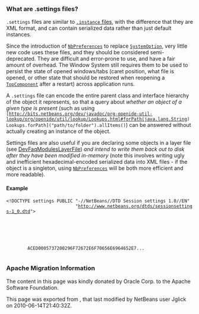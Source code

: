 <!--

    Licensed to the Apache Software Foundation (ASF) under one
    or more contributor license agreements.  See the NOTICE file
    distributed with this work for additional information
    regarding copyright ownership.  The ASF licenses this file
    to you under the Apache License, Version 2.0 (the
    "License"); you may not use this file except in compliance
    with the License.  You may obtain a copy of the License at

      http://www.apache.org/licenses/LICENSE-2.0

    Unless required by applicable law or agreed to in writing,
    software distributed under the License is distributed on an
    "AS IS" BASIS, WITHOUT WARRANTIES OR CONDITIONS OF ANY
    KIND, either express or implied.  See the License for the
    specific language governing permissions and limitations
    under the License.

-->

===What are .settings files?===

<tt>.settings</tt> files are similar to [[DevFaqInstanceDataObject| <tt>.instance</tt> files]],
with the difference that they are XML format, and can contain serialized data rather than just default instances.

Since the introduction of [http://bits.netbeans.org/dev/javadoc/org-openide-util/org/openide/util/NbPreferences.html <tt>NbPreferences</tt>] to replace [http://bits.netbeans.org/dev/javadoc/org-openide-options/org/openide/options/SystemOption.html <tt>SystemOption</tt>],
very little new code uses these files, and they should be considered semi-deprecated.  They are difficult and error-prone to use, and have a fair amount of overhead.  The Window System still requires them to be used to persist the state of opened windows/tabs (caret position, what file is opened, or other state that should be restored when reopening a [http://bits.netbeans.org/dev/javadoc/org-openide-windows/org/openide/windows/TopComponent.html <tt>TopComponent</tt>] after a restart) across application runs.

A <tt>.settings</tt> file can encode the entire parent class and interface hierarchy of the object it represents, so that a query about ''whether an object of a given type is present'' (such as using <code>[http://bits.netbeans.org/dev/javadoc/org-openide-util-lookup/org/openide/util/lookup/Lookups.html#forPath(java.lang.String) Lookups.forPath](&quot;path/to/folder&quot;).allItems()</code>) can be answered without actually creating an instance of the object.  

Settings files are also useful if you are declaring some objects in a layer file (see [[DevFaqModulesLayerFile]]) ''and intend to write them back out to disk after they have been modified in-memory'' (note this involves writing ugly and inefficient hexadecimal-encoded serialized data into XML files - if the object is a singleton, using <code>[http://bits.netbeans.org/dev/javadoc/org-openide-util/org/openide/util/NbPreferences.html NbPreferences]</code> will be both more efficient and more readable).

====Example====

 <?xml version="1.0"?>
 <!DOCTYPE settings PUBLIC "-//NetBeans//DTD Session settings 1.0//EN"
                           "http://www.netbeans.org/dtds/sessionsettings-1_0.dtd">
 <settings version="1.0">
     <module name="org.netbeans.core.io.ui/1" spec="1.6"/>
     <instanceof class="org.openide.windows.TopComponent"/>
     <instanceof class="org.netbeans.core.io.ui.IOWindow$IOWindowImpl"/>
     <serialdata class="org.netbeans.core.io.ui.IOWindow$IOWindowImpl">
         ACED0005737200296F72672E6F70656E6964652E7...
     </serialdata>
 </settings>

===Apache Migration Information===

The content in this page was kindly donated by Oracle Corp. to the
Apache Software Foundation.

This page was exported from , 
that last modified by NetBeans user Jglick 
on 2010-06-14T21:40:32Z.

